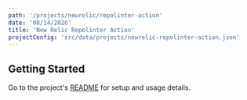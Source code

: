 ```yaml
---
path: '/projects/newrelic/repolinter-action'
date: '08/14/2020'
title: 'New Relic Repolinter Action'
projectConfig: 'src/data/projects/newrelic-repolinter-action.json'
---
```


## Getting Started

Go to the project's [README](https://github.com/newrelic/repolinter-action#readme) for setup and usage details.
